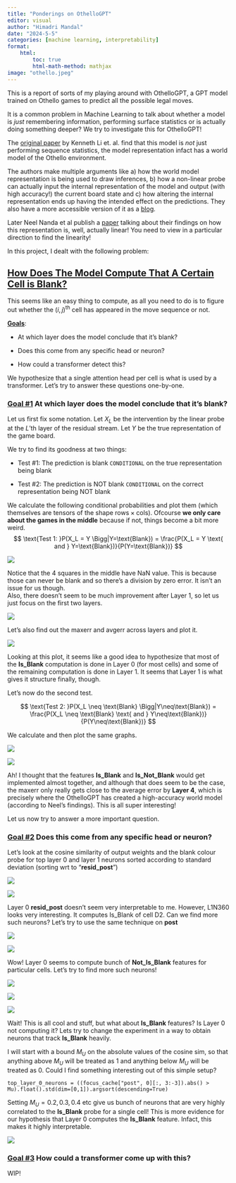 ```yaml
---
title: "Ponderings on OthelloGPT"
editor: visual
author: "Himadri Mandal"
date: "2024-5-5"
categories: [machine learning, interpretability]
format: 
    html: 
        toc: true
        html-math-method: mathjax
image: "othello.jpeg"
---
```


This is a report of sorts of my playing around with OthelloGPT, a GPT model trained on Othello games to predict all the possible legal moves.

It is a common problem in Machine Learning to talk about whether a model is *just* remembering information, performing surface statistics or is actually doing something deeper? We try to investigate this for OthelloGPT!

The [original paper](https://arxiv.org/pdf/2210.13382) by Kenneth Li et. al. find that this model is *not* just performing sequence statistics, the model representation infact has a world model of the Othello environment.

The authors make multiple arguments like a) how the world model representation is being used to draw inferences, b) how a non-linear probe can actually input the internal representation of the model and output (with high accuracy!) the current board state and c) how altering the internal representation ends up having the intended effect on the predictions. They also have a more accessible version of it as a [blog](https://thegradient.pub/othello/).

Later Neel Nanda et al publish a [paper](https://arxiv.org/pdf/2309.00941) talking about their findings on how this representation is, well, actually linear! You need to view in a particular direction to find the linearity!

In this project, I dealt with the following problem:

## [**How Does The Model Compute That A Certain Cell is Blank?**]{.underline}

This seems like an easy thing to compute, as all you need to do is to figure out whether the $(i,j)^{\text{th}}$ cell has appeared in the move sequence or not.

[**Goals**]{.underline}:

-   At which layer does the model conclude that it's blank?

-   Does this come from any specific head or neuron?

-   How could a transformer detect this?

We hypothesize that a single attention head per cell is what is used by a transformer. Let's try to answer these questions one-by-one.

### [Goal #1]{.underline} At which layer does the model conclude that it's blank?

Let us first fix some notation. Let $X_L$ be the intervention by the linear probe at the $L$'th layer of the residual stream. Let $Y$ be the true representation of the game board.

We try to find its goodness at two things:

-   Test #1: The prediction is blank `CONDITIONAL` on the true representation being blank

-   Test #2: The prediction is NOT blank `CONDITIONAL` on the correct representation being NOT blank

We calculate the following conditional probabilities and plot them (which themselves are tensors of the shape $\text{rows} \times \text{cols}$). Ofcourse **we only care about the games in the middle** because if not, things become a bit more weird.$$
\text{Test 1: }P(X_L = Y \Bigg|Y=\text{Blank}) = \frac{P(X_L = Y \text{ and } Y=\text{Blank})}{P(Y=\text{Blank})}
$$

![](./images/plot_tp_mid.png)

Notice that the 4 squares in the middle have NaN value. This is because those can never be blank and so there's a division by zero error. It isn't an issue for us though.\
Also, there doesn't seem to be much improvement after Layer 1, so let us just focus on the first two layers.

![](./images/plot_tp_1_mid.png)

Let's also find out the $\text{maxerr}$ and $\text{avgerr}$ across layers and plot it.

![](./images/max_and_avg_error_test1_mid.png)

Looking at this plot, it seems like a good idea to hypothesize that most of the **Is_Blank** computation is done in Layer 0 (for most cells) and some of the remaining computation is done in Layer 1. It seems that Layer 1 is what gives it structure finally, though.

Let's now do the second test.

$$
\text{Test 2: }P(X_L \neq \text{Blank} \Bigg|Y\neq\text{Blank}) = \frac{P(X_L \neq \text{Blank} \text{ and } Y\neq\text{Blank})}{P(Y\neq\text{Blank})}
$$

We calculate and then plot the same graphs.

![](./images/plot_tp_2_mid.png)

![](./images/max_and_avg_error_test2_mid.png)

Ah! I thought that the features **Is_Blank** and **Is_Not_Blank** would get implemented almost together, and although that does seem to be the case, the $\text{maxerr}$ only really gets close to the average error by **Layer 4**, which is precisely where the OthelloGPT has created a high-accuracy world model (according to Neel's findings). This is all super interesting!

Let us now try to answer a more important question.

### [Goal #2]{.underline} Does this come from any specific head or neuron?

Let's look at the cosine similarity of output weights and the blank colour probe for top layer 0 and layer 1 neurons sorted according to standard deviation (sorting wrt to "**resid_post**")

![](./images/cosine_sim_layer0.png)

![](./images/cosine_sim_layer1.png)

Layer 0 **resid_post** doesn't seem very interpretable to me. However, L1N360 looks very interesting. It computes Is_Blank of cell D2. Can we find more such neurons? Let's try to use the same technique on **post**

![](./images/cosine_sim_layer0_post.png)

![](./images/cosine_sim_layer1_post.png)

Wow! Layer 0 seems to compute bunch of **Not_Is_Blank** features for particular cells. Let's try to find more such neurons!

![](./images/cosine_sim_layer0_post-1.png)

![](./images/cosine_sim_layer0_post-2.png)

![](./images/cosine_sim_layer0_post-3.png)

Wait! This is all cool and stuff, but what about **Is_Blank** features? Is Layer 0 not computing it? Lets try to change the experiment in a way to obtain neurons that track **Is_Blank** heavily.

I will start with a bound $M_U$ on the absolute values of the cosine sim, so that anything above $M_U$ will be treated as $1$ and anything below $M_U$ will be treated as 0. Could I find something interesting out of this simple setup?

`top_layer_0_neurons = ((focus_cache["post", 0][:, 3:-3]).abs() > Mu).float().std(dim=[0,1]).argsort(descending=True)`

Setting $M_U = 0.2, 0.3, 0.4$ etc give us bunch of neurons that are very highly correlated to the **Is_Blank** probe for a single cell! This is more evidence for our hypothesis that Layer 0 computes the **Is_Blank** feature. Infact, this makes it highly interpretable.

![](./images/cosine_sim_layer0_post_experimentabs.png)

### [Goal #3]{.underline} How could a transformer come up with this?

WIP!